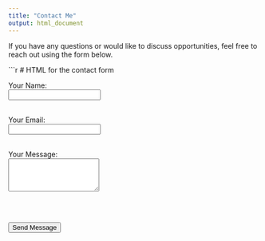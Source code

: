 ```yaml
---
title: "Contact Me"
output: html_document
---
```



If you have any questions or would like to discuss opportunities, feel free to reach out using the form below.

```r
# HTML for the contact form

<form action="https://formspree.io/f/maykgnwa" method="POST">
  <label for="name">Your Name:</label><br>
  <input type="text" id="name" name="name" required><br><br>

  <label for="email">Your Email:</label><br>
  <input type="email" id="email" name="email" required><br><br>

  <label for="message">Your Message:</label><br>
  <textarea id="message" name="message" rows="4" required></textarea><br><br>

  <input type="submit" value="Send Message">
</form>

